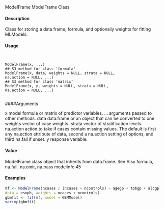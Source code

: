 
ModelFrame ModelFrame Class

#### Description

Class for storing a data frame, formula, and optionally weights for fitting MLModels.

#### Usage
<pre><code>

ModelFrame(x, ...)
## S3 method for class 'formula'
ModelFrame(x, data, weights = NULL, strata = NULL,
na.action = NULL, ...)
## S3 method for class 'matrix'
ModelFrame(x, y, weights = NULL, strata = NULL,
na.action = NULL, ...)

</code></pre>
####Arguments

x model formula or matrix of predictor variables.
... arguments passed to other methods.
data data.frame or an object that can be converted to one.
weights vector of case weights.
strata vector of stratification levels.
na.action action to take if cases contain missing values. The default is first any na.action
attribute of data, second a na.action setting of options, and third na.fail if
unset.
y response variable.

#### Value

ModelFrame class object that inherits from data.frame.
See Also
formula, na.fail, na.omit, na.pass
modelinfo 45

#### Examples
```r

mf <- ModelFrame(ncases / (ncases + ncontrols) ~ agegp + tobgp + alcgp,
data = esoph, weights = ncases + ncontrols)
gbmfit <- fit(mf, model = GBMModel)
varimp(gbmfit)
```

